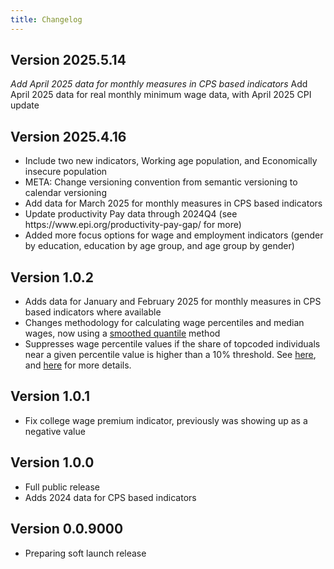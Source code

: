 ```yaml
---
title: Changelog
---
```


## Version 2025.5.14
*Add April 2025 data for monthly measures in CPS based indicators
*Add April 2025 data for real monthly minimum wage data, with April 2025 CPI update

## Version 2025.4.16
* Include two new indicators, Working age population, and Economically insecure population
* META: Change versioning convention from semantic versioning to calendar versioning
* Add data for March 2025 for monthly measures in CPS based indicators
* Update productivity Pay data through 2024Q4 (see https://www.epi.org/productivity-pay-gap/ for more)
* Added more focus options for wage and employment indicators (gender by education, education by age group, and age group by gender)

## Version 1.0.2
* Adds data for January and February 2025 for monthly measures in CPS based indicators where available
* Changes methodology for calculating wage percentiles and median wages, now using a [smoothed quantile](https://economic.github.io/epidatatools/reference/averaged_quantile.html) method
* Suppresses wage percentile values if the share of topcoded individuals near a given percentile value is higher than a 10% threshold. See [here](https://www.epi.org/blog/stagnant-topcode-thresholds-threaten-data-reliability-for-the-highest-earners-and-make-inequality-difficult-to-accurately-measure/), and [here](https://microdata.epi.org/methodology/wagevariables/#top-code-adjustments) for more details. 

## Version 1.0.1
* Fix college wage premium indicator, previously was showing up as a negative value

## Version 1.0.0
* Full public release
* Adds 2024 data for CPS based indicators

## Version 0.0.9000
* Preparing soft launch release